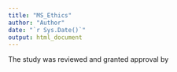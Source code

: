 ```yaml
---
title: "MS_Ethics"
author: "Author"
date: "`r Sys.Date()`"
output: html_document
---
```

The study was reviewed and granted approval by  
